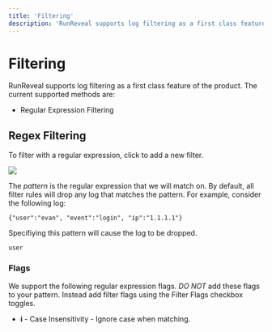 ```yaml
---
title: 'Filtering'
description: 'RunReveal supports log filtering as a first class feature of the product. The current supported'
---
```


# Filtering
RunReveal supports log filtering as a first class feature of the product. The current supported
methods are:
- Regular Expression Filtering

## Regex Filtering
To filter with a regular expression, click to add a new filter.

<img src="/createnewfilter.png"/>

The _pattern_ is the regular expression that we will match on. By default, all filter rules will
drop any log that matches the pattern. For example, consider the following log:
```
{"user":"evan", "event":"login", "ip":"1.1.1.1"}
```

Specifiying this pattern will cause the log to be dropped.
```
user
```

### Flags
We support the following regular expression flags. *DO NOT* add these flags to your pattern.
Instead add filter flags using the Filter Flags checkbox toggles.
 - **i** - Case Insensitivity - Ignore case when matching.
